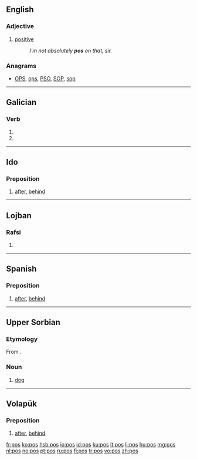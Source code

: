 {{also|POS|Pos|pòs}}
==English==

===Adjective===
{{en-adj}}

# {{UK|slang}} [[positive]]
#: ''I'm not absolutely '''pos''' on that, sir.''

===Anagrams===
* [[OPS#English|OPS]], [[ops#English|ops]], [[PSO#English|PSO]], [[SOP#English|SOP]], [[sop#English|sop]]

----

==Galician==

===Verb===
{{gl-verb-form}}

# {{conjugation of|poñer||lang=gl|2|s|pres|ind}}
# {{conjugation of|pór||lang=gl|2|s|pres|ind}}

----

==Ido==

===Preposition===
{{head|io|preposition}}

# [[after]], [[behind]]

----

==Lojban==

===Rafsi===
{{jbo-rafsi}}

# {{rafsi of|ponse}}

----

==Spanish==

===Preposition===
{{head|es|preposition}}

# {{archaic|lang=es}} [[after|after]], [[behind]]

----

==Upper Sorbian==

===Etymology===
From {{proto|sla-pro|pьsъ|lang=hsb}}.

===Noun===
{{head|hsb|noun|g=m}}

# [[dog]]

----

==Volapük==

===Preposition===
{{head|vo|preposition}}

# [[after]], [[behind]]

[[fr:pos]]
[[ko:pos]]
[[hsb:pos]]
[[io:pos]]
[[id:pos]]
[[ku:pos]]
[[lt:pos]]
[[li:pos]]
[[hu:pos]]
[[mg:pos]]
[[nl:pos]]
[[no:pos]]
[[pt:pos]]
[[ru:pos]]
[[fi:pos]]
[[tr:pos]]
[[vo:pos]]
[[zh:pos]]